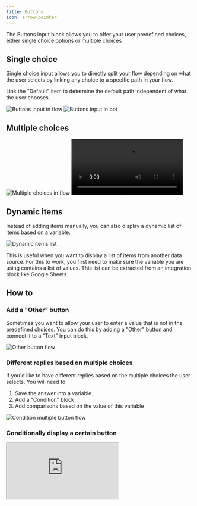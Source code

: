 ```yaml
---
title: Buttons
icon: arrow-pointer
---
```


The Buttons input block allows you to offer your user predefined choices, either single choice options or multiple choices

## Single choice

Single choice input allows you to directly split your flow depending on what the user selects by linking any choice to a specific path in your flow.

Link the "Default" item to determine the default path independent of what the user chooses.

<Tabs>
  <Tab title="Flow">
    <Frame>
      <img
        src="/images/blocks/inputs/single-choice-flow.png"
        alt="Buttons input in flow"
        className="rounded-lg"
      />
    </Frame>
  </Tab>
  <Tab title="Bot">
    <Frame>
      <img
        src="/images/blocks/inputs/single-choice-bot.png"
        alt="Buttons input in bot"
        className="rounded-lg"
      />
    </Frame>
  </Tab>
</Tabs>

## Multiple choices

<Tabs>
  <Tab title="Flow">
    <Frame>
      <img
        src="/images/blocks/inputs/multiple-choices-flow.png"
        alt="Multiple choices in flow"
        className="rounded-lg"
      />
    </Frame>
  </Tab>
  <Tab title="Bot">
    <video
      controls
      autoPlay
      className="rounded-lg"
      src="/images/blocks/inputs/multiple-choices-bot.mp4"
    ></video>
  </Tab>
</Tabs>

## Dynamic items

Instead of adding items manually, you can also display a dynamic list of items based on a variable.

<Frame>
  <img
    src="/images/blocks/inputs/buttons-dynamic.png"
    alt="Dynamic items list"
  />
</Frame>

This is useful when you want to display a list of items from another data source. For this to work, you first need to make sure the variable you are using contains a list of values. This list can be extracted from an integration block like Google Sheets.

## How to

### Add a "Other" button

Sometimes you want to allow your user to enter a value that is not in the predefined choices. You can do this by adding a "Other" button and connect it to a "Text" input block.

<Frame>
  <img src="/images/blocks/inputs/buttons-other.png" alt="Other button flow" />
</Frame>

### Different replies based on multiple choices

If you'd like to have different replies based on the multiple choices the user selects. You will need to

1. Save the answer into a variable.
2. Add a "Condition" block
3. Add comparisons based on the value of this variable

<Frame>
  <img
    src="/images/blocks/inputs/buttons-condition.png"
    alt="Condition multiple button flow"
  />
</Frame>

### Conditionally display a certain button

<div className="relative" style={{ paddingBottom: '64.5933014354067%' }}>
  <iframe
    src="https://www.youtube.com/embed/c7LhC5BRSIA"
    allowFullScreen
    className="absolute top-0 left-0 w-full h-full"
  />
</div>
